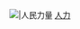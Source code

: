 [[File:YellowFist.png|{{{1|20px}}}|人民力量]] [[人民力量|人力]]<noinclude>
{{Documentation}}
[[Category:香港政党标示模板|{{PAGENAME}}]]
</noinclude>